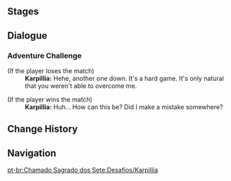 {{Genius Invokation TCG Character Stages Intro}}

==Stages==
{{Genius Invokation TCG Stages/Detailed|Karpillia}}

==Dialogue==
===Adventure Challenge===
{{Dialogue Start}}
;(If the player loses the match)
:'''Karpillia:''' Hehe, another one down. It's a hard game. It's only natural that you weren't able to overcome me.

;(If the player wins the match)
:'''Karpillia:''' Huh... How can this be? Did I make a mistake somewhere?
{{Dialogue End}}

==Change History==
{{Change History|3.3}}

==Navigation==
{{Genius Invokation TCG Stages Navbox}}
[[pt-br:Chamado Sagrado dos Sete:Desafios/Karpillia]]